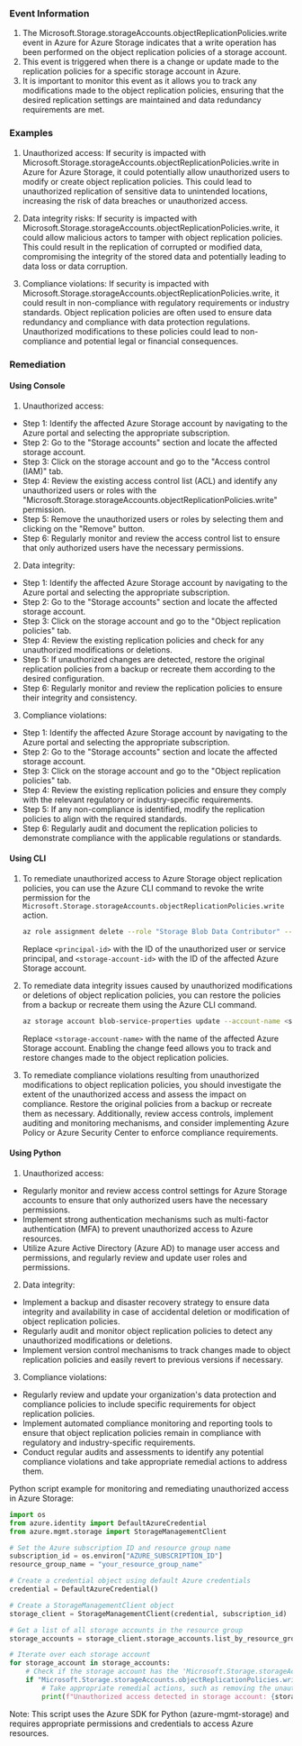 
### Event Information

1. The Microsoft.Storage.storageAccounts.objectReplicationPolicies.write event in Azure for Azure Storage indicates that a write operation has been performed on the object replication policies of a storage account.
2. This event is triggered when there is a change or update made to the replication policies for a specific storage account in Azure.
3. It is important to monitor this event as it allows you to track any modifications made to the object replication policies, ensuring that the desired replication settings are maintained and data redundancy requirements are met.


### Examples

1. Unauthorized access: If security is impacted with Microsoft.Storage.storageAccounts.objectReplicationPolicies.write in Azure for Azure Storage, it could potentially allow unauthorized users to modify or create object replication policies. This could lead to unauthorized replication of sensitive data to unintended locations, increasing the risk of data breaches or unauthorized access.

2. Data integrity risks: If security is impacted with Microsoft.Storage.storageAccounts.objectReplicationPolicies.write, it could allow malicious actors to tamper with object replication policies. This could result in the replication of corrupted or modified data, compromising the integrity of the stored data and potentially leading to data loss or data corruption.

3. Compliance violations: If security is impacted with Microsoft.Storage.storageAccounts.objectReplicationPolicies.write, it could result in non-compliance with regulatory requirements or industry standards. Object replication policies are often used to ensure data redundancy and compliance with data protection regulations. Unauthorized modifications to these policies could lead to non-compliance and potential legal or financial consequences.

### Remediation

#### Using Console

1. Unauthorized access:
- Step 1: Identify the affected Azure Storage account by navigating to the Azure portal and selecting the appropriate subscription.
- Step 2: Go to the "Storage accounts" section and locate the affected storage account.
- Step 3: Click on the storage account and go to the "Access control (IAM)" tab.
- Step 4: Review the existing access control list (ACL) and identify any unauthorized users or roles with the "Microsoft.Storage.storageAccounts.objectReplicationPolicies.write" permission.
- Step 5: Remove the unauthorized users or roles by selecting them and clicking on the "Remove" button.
- Step 6: Regularly monitor and review the access control list to ensure that only authorized users have the necessary permissions.

2. Data integrity:
- Step 1: Identify the affected Azure Storage account by navigating to the Azure portal and selecting the appropriate subscription.
- Step 2: Go to the "Storage accounts" section and locate the affected storage account.
- Step 3: Click on the storage account and go to the "Object replication policies" tab.
- Step 4: Review the existing replication policies and check for any unauthorized modifications or deletions.
- Step 5: If unauthorized changes are detected, restore the original replication policies from a backup or recreate them according to the desired configuration.
- Step 6: Regularly monitor and review the replication policies to ensure their integrity and consistency.

3. Compliance violations:
- Step 1: Identify the affected Azure Storage account by navigating to the Azure portal and selecting the appropriate subscription.
- Step 2: Go to the "Storage accounts" section and locate the affected storage account.
- Step 3: Click on the storage account and go to the "Object replication policies" tab.
- Step 4: Review the existing replication policies and ensure they comply with the relevant regulatory or industry-specific requirements.
- Step 5: If any non-compliance is identified, modify the replication policies to align with the required standards.
- Step 6: Regularly audit and document the replication policies to demonstrate compliance with the applicable regulations or standards.

#### Using CLI

1. To remediate unauthorized access to Azure Storage object replication policies, you can use the Azure CLI command to revoke the write permission for the `Microsoft.Storage.storageAccounts.objectReplicationPolicies.write` action. 

   ```bash
   az role assignment delete --role "Storage Blob Data Contributor" --assignee <principal-id> --scope <storage-account-id>
   ```

   Replace `<principal-id>` with the ID of the unauthorized user or service principal, and `<storage-account-id>` with the ID of the affected Azure Storage account.

2. To remediate data integrity issues caused by unauthorized modifications or deletions of object replication policies, you can restore the policies from a backup or recreate them using the Azure CLI command.

   ```bash
   az storage account blob-service-properties update --account-name <storage-account-name> --enable-change-feed true
   ```

   Replace `<storage-account-name>` with the name of the affected Azure Storage account. Enabling the change feed allows you to track and restore changes made to the object replication policies.

3. To remediate compliance violations resulting from unauthorized modifications to object replication policies, you should investigate the extent of the unauthorized access and assess the impact on compliance. Restore the original policies from a backup or recreate them as necessary. Additionally, review access controls, implement auditing and monitoring mechanisms, and consider implementing Azure Policy or Azure Security Center to enforce compliance requirements.

#### Using Python

1. Unauthorized access:
- Regularly monitor and review access control settings for Azure Storage accounts to ensure that only authorized users have the necessary permissions.
- Implement strong authentication mechanisms such as multi-factor authentication (MFA) to prevent unauthorized access to Azure resources.
- Utilize Azure Active Directory (Azure AD) to manage user access and permissions, and regularly review and update user roles and permissions.

2. Data integrity:
- Implement a backup and disaster recovery strategy to ensure data integrity and availability in case of accidental deletion or modification of object replication policies.
- Regularly audit and monitor object replication policies to detect any unauthorized modifications or deletions.
- Implement version control mechanisms to track changes made to object replication policies and easily revert to previous versions if necessary.

3. Compliance violations:
- Regularly review and update your organization's data protection and compliance policies to include specific requirements for object replication policies.
- Implement automated compliance monitoring and reporting tools to ensure that object replication policies remain in compliance with regulatory and industry-specific requirements.
- Conduct regular audits and assessments to identify any potential compliance violations and take appropriate remedial actions to address them.

Python script example for monitoring and remediating unauthorized access in Azure Storage:

```python
import os
from azure.identity import DefaultAzureCredential
from azure.mgmt.storage import StorageManagementClient

# Set the Azure subscription ID and resource group name
subscription_id = os.environ["AZURE_SUBSCRIPTION_ID"]
resource_group_name = "your_resource_group_name"

# Create a credential object using default Azure credentials
credential = DefaultAzureCredential()

# Create a StorageManagementClient object
storage_client = StorageManagementClient(credential, subscription_id)

# Get a list of all storage accounts in the resource group
storage_accounts = storage_client.storage_accounts.list_by_resource_group(resource_group_name)

# Iterate over each storage account
for storage_account in storage_accounts:
    # Check if the storage account has the 'Microsoft.Storage.storageAccounts.objectReplicationPolicies.write' permission
    if "Microsoft.Storage.storageAccounts.objectReplicationPolicies.write" in storage_account.identity.role_permissions:
        # Take appropriate remedial actions, such as removing the unauthorized permission or notifying the appropriate personnel
        print(f"Unauthorized access detected in storage account: {storage_account.name}")
```

Note: This script uses the Azure SDK for Python (azure-mgmt-storage) and requires appropriate permissions and credentials to access Azure resources.

